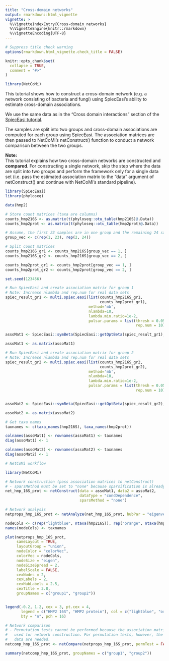 ```yaml
---
title: "Cross-domain networks"
output: rmarkdown::html_vignette
vignette: >
  %\VignetteIndexEntry{Cross-domain networks}
  %\VignetteEngine{knitr::rmarkdown}
  %\VignetteEncoding{UTF-8}
---
```


```r
# Suppress title check warning
options(rmarkdown.html_vignette.check_title = FALSE)

knitr::opts_chunk$set(
  collapse = TRUE,
  comment = "#>"
)
```

```r
library(NetCoMi)
```


This tutorial shows how to construct a cross-domain network (e.g. a network consisting of bacteria and fungi) using SpiecEasi's ability to estimate cross-domain associations.

We use the same data as in the "Cross domain interactions" section of the [SpiecEasi tutorial](https://github.com/zdk123/SpiecEasi).

The samples are split into two groups and cross-domain associations are computed for each group using SpiecEasi. The association matrices are then passed to NetCoMi's netConstruct() function to conduct a network comparison between the two groups.

**Note:**  
This tutorial explains how two cross-domain networks are constructed and **compared**. For constructing a single network, skip the step where the data are split into two groups and perform the framework only for a single data set (i.e. pass the estimated association matrix to the "data" argument of netConstruct() and continue with NetCoMi's standard pipeline).


```r
library(SpiecEasi)
library(phyloseq)

data(hmp2)

# Store count matrices (taxa are columns)
counts_hmp216S <- as.matrix(t(phyloseq::otu_table(hmp216S)@.Data))
counts_hmp2prot <- as.matrix(t(phyloseq::otu_table(hmp2prot)@.Data))

# Assume, the first 23 samples are in one group and the remaining 24 samples in the other group
group_vec <- c(rep(1, 23), rep(2, 24))

# Split count matrices
counts_hmp216S_gr1 <- counts_hmp216S[group_vec == 1, ]
counts_hmp216S_gr2 <- counts_hmp216S[group_vec == 2, ]

counts_hmp2prot_gr1 <- counts_hmp2prot[group_vec == 1, ]
counts_hmp2prot_gr2 <- counts_hmp2prot[group_vec == 2, ]

set.seed(123456)

# Run SpiecEasi and create association matrix for group 1
# Note: Increase nlambda and rep.num for real data sets
spiec_result_gr1 <- multi.spiec.easi(list(counts_hmp216S_gr1, 
                                          counts_hmp2prot_gr1), 
                                     method='mb', 
                                     nlambda=10, 
                                     lambda.min.ratio=1e-2, 
                                     pulsar.params = list(thresh = 0.05,
                                                          rep.num = 10))

assoMat1 <- SpiecEasi::symBeta(SpiecEasi::getOptBeta(spiec_result_gr1), mode = "ave")

assoMat1 <- as.matrix(assoMat1)

# Run SpiecEasi and create association matrix for group 2
# Note: Increase nlambda and rep.num for real data sets
spiec_result_gr2 <- multi.spiec.easi(list(counts_hmp216S_gr2, 
                                          counts_hmp2prot_gr2), 
                                     method='mb', 
                                     nlambda=10,
                                     lambda.min.ratio=1e-2, 
                                     pulsar.params = list(thresh = 0.05,
                                                          rep.num = 10))


assoMat2 <- SpiecEasi::symBeta(SpiecEasi::getOptBeta(spiec_result_gr2), mode = "ave")

assoMat2 <- as.matrix(assoMat2)

# Get taxa names
taxnames <- c(taxa_names(hmp216S), taxa_names(hmp2prot))

colnames(assoMat1) <- rownames(assoMat1) <- taxnames
diag(assoMat1) <- 1

colnames(assoMat2) <- rownames(assoMat2) <- taxnames
diag(assoMat2) <- 1

```

```r
# NetCoMi workflow 

library(NetCoMi)

# Network construction (pass association matrices to netConstruct)
# - sparsMethod must be set to "none" because sparsification is already included in SpiecEasi
net_hmp_16S_prot <- netConstruct(data = assoMat1, data2 = assoMat2, 
                                 dataType = "condDependence", 
                                 sparsMethod = "none")

# Network analysis
netprops_hmp_16S_prot <- netAnalyze(net_hmp_16S_prot, hubPar = "eigenvector")

```



```r

nodeCols <- c(rep("lightblue", ntaxa(hmp216S)), rep("orange", ntaxa(hmp2prot)))
names(nodeCols) <- taxnames

plot(netprops_hmp_16S_prot, 
     sameLayout = TRUE, 
     layoutGroup = "union",
     nodeColor = "colorVec", 
     colorVec = nodeCols,
     nodeSize = "eigen", 
     nodeSizeSpread = 2,
     labelScale = FALSE,
     cexNodes = 2, 
     cexLabels = 2,
     cexHubLabels = 2.5,
     cexTitle = 3.8,
     groupNames = c("group1", "group2"))


legend(-0.2, 1.2, cex = 3, pt.cex = 4, 
       legend = c("HMP2 16S", "HMP2 protein"), col = c("lightblue", "orange"), 
       bty = "n", pch = 16) 

```

```r
# Network comparison
# - Permutation tests cannot be performed because the association matrices are
#   used for network construction. For permutation tests, however, the count 
#   data are needed.
netcomp_hmp_16S_prot <- netCompare(netprops_hmp_16S_prot, permTest = FALSE)

summary(netcomp_hmp_16S_prot, groupNames = c("group1", "group2"))
```

